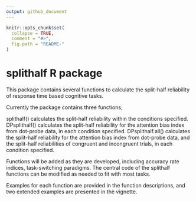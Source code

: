 ```yaml
---
output: github_document
---
```


<!-- README.md is generated from README.Rmd. Please edit that file -->

```r
knitr::opts_chunk$set(
  collapse = TRUE,
  comment = "#>",
  fig.path = "README-"
)
```


# splithalf R package

This package contains several functions to calculate the split-half reliability of response time based cognitive tasks.

Currently the package contains three functions;

splithalf() calculates the split-half reliability within the conditions specified.
DPsplithalf() calculates the split-half reliability for the attention bias index from dot-probe data, in each condition specified.
DPsplithalf.all() calculates the split-half reliability for the attention bias index from dot-probe data, and the split-half reliabilities of congruent and incongruent trials, in each condition specified.

Functions will be added as they are developed, including accuracy rate indices, task-switching paradigms. The central code of the splithalf functions can be modified as needed to fit with most tasks. 

Examples for each function are provided in the function descriptions, and two extended examples are presented in the vignette.
